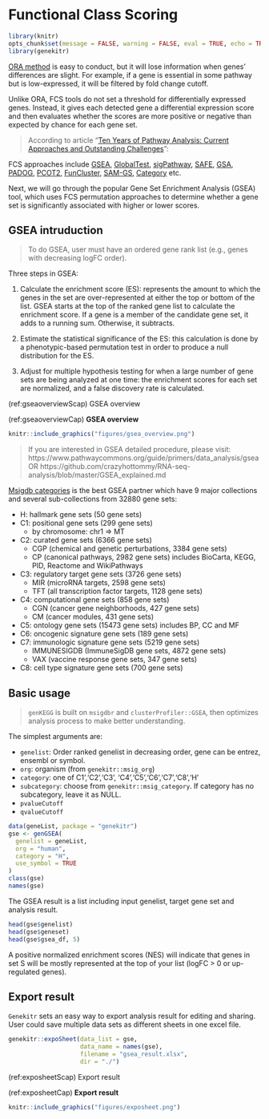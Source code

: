 # Functional Class Scoring {#functional-class-scoring-1}

```r
library(knitr)
opts_chunk$set(message = FALSE, warning = FALSE, eval = TRUE, echo = TRUE, cache = TRUE)
library(genekitr)
```

[ORA method](#ora-go-analysis) is easy to conduct, but it will lose information when genes' differences are slight. For example, if a gene is essential in some pathway but is low-expressed, it will be filtered by fold change cutoff.

Unlike ORA, FCS tools do not set a threshold for differentially expressed genes. Instead, it gives each detected gene a differential expression score and then evaluates whether the scores are more positive or negative than expected by chance for each gene set.

> According to article "[Ten Years of Pathway Analysis: Current Approaches and Outstanding Challenges](https://www.ncbi.nlm.nih.gov/pmc/articles/PMC3285573/)":

FCS approaches include [GSEA](https://www.gsea-msigdb.org/), [GlobalTest](https://www.ncbi.nlm.nih.gov/pmc/articles/PMC2712740/), [sigPathway](https://pubmed.ncbi.nlm.nih.gov/16174746), [SAFE](https://pubmed.ncbi.nlm.nih.gov/15647293), [GSA](https://scholar.google.com/scholar_lookup?journal=Ann+Appl+Stat&title=On+testing+the+significance+of+sets+of+genes&author=B+Efron&author=R+Tibshirani&volume=1&publication_year=2007&pages=107-129&), [PADOG](https://pubmed.ncbi.nlm.nih.gov/22713124), [PCOT2](https://pubmed.ncbi.nlm.nih.gov/16877751), [FunCluster](https://pubmed.ncbi.nlm.nih.gov/17007070), [SAM-GS](https://pubmed.ncbi.nlm.nih.gov/17612399), [Category](https://pubmed.ncbi.nlm.nih.gov/17127676) etc.

Next, we will go through the popular Gene Set Enrichment Analysis (GSEA) tool, which uses FCS permutation approaches to determine whether a gene set is significantly associated with higher or lower scores.

## GSEA intruduction {#gsea-introduction}

> To do GSEA, user must have an ordered gene rank list (e.g., genes with decreasing logFC order).

Three steps in GSEA:

1. Calculate the enrichment score (ES): represents the amount to which the genes in the set are over-represented at either the top or bottom of the list. GSEA starts at the top of the ranked gene list to calculate the enrichment score. If a gene is a member of the candidate gene set, it adds to a running sum. Otherwise, it subtracts.

2. Estimate the statistical significance of the ES: this calculation is done by a phenotypic-based permutation test in order to produce a null distribution for the ES.

3. Adjust for multiple hypothesis testing for when a large number of gene sets are being analyzed at one time: the enrichment scores for each set are normalized, and a false discovery rate is calculated.

(ref:gseaoverviewScap) GSEA overview

(ref:gseaoverviewCap) **GSEA overview**

```r
knitr::include_graphics("figures/gsea_overview.png")
```

> If you are interested in GSEA detailed procedure, please visit: https://www.pathwaycommons.org/guide/primers/data_analysis/gsea OR https://github.com/crazyhottommy/RNA-seq-analysis/blob/master/GSEA_explained.md

[Msigdb categories](http://www.gsea-msigdb.org/gsea/msigdb/collections.jsp) is the best GSEA partner which have 9 major collections and several sub-collections from 32880 gene sets: 

+ H: hallmark gene sets (50 gene sets)
+ C1: positional gene sets (299 gene sets)
  - by chromosome: chr1 => MT
+ C2: curated gene sets (6366 gene sets)
  - CGP (chemical and genetic perturbations, 3384 gene sets)
  - CP (canonical pathways, 2982 gene sets) includes BioCarta, KEGG, PID, Reactome and WikiPathways
+ C3: regulatory target gene sets (3726 gene sets)
  - MIR (microRNA targets, 2598 gene sets)
  - TFT (all transcription factor targets, 1128 gene sets)
+ C4: computational gene sets (858 gene sets)
  - CGN (cancer gene neighborhoods, 427 gene sets)
  - CM (cancer modules, 431 gene sets)
+ C5: ontology gene sets (15473 gene sets) includes BP, CC and MF
+ C6: oncogenic signature gene sets (189 gene sets)
+ C7: immunologic signature gene sets (5219 gene sets)
  - IMMUNESIGDB (ImmuneSigDB gene sets, 4872 gene sets)
  - VAX (vaccine response gene sets, 347 gene sets)
+ C8: cell type signature gene sets (700 gene sets)


## Basic usage {#gsea-basic-usage}

> `genKEGG` is built on `msigdbr` and `clusterProfiler::GSEA`, then optimizes analysis process to make better understanding. 

The simplest arguments are: 

- `genelist`: Order ranked genelist in decreasing order, gene can be entrez, ensembl or symbol.
- `org`: organism (from `genekitr::msig_org`)
- `category`: one of C1','C2','C3', 'C4','C5','C6','C7','C8','H'
- `subcategory`: choose from `genekitr::msig_category`. If category has no subcategory, leave it as NULL.
- `pvalueCutoff`
- `qvalueCutoff`

```r
data(geneList, package = "genekitr")
gse <- genGSEA(
  genelist = geneList,
  org = "human",
  category = "H",
  use_symbol = TRUE
)
class(gse)
names(gse)
```

The GSEA result is a list including input genelist, target gene set and analysis result.

```r
head(gse$genelist)
head(gse$geneset)
head(gse$gsea_df, 5)
```

A positive normalized enrichment scores (NES) will indicate that genes in set S will be mostly represented at the top of your list (logFC > 0 or up-regulated genes). 

## Export result

`Genekitr` sets an easy way to export analysis result for editing and sharing. User could save multiple data sets as different sheets in one excel file.

```r
genekitr::expoSheet(data_list = gse,
                    data_name = names(gse),
                    filename = "gsea_result.xlsx",
                    dir = "./")
```

(ref:exposheetScap) Export result

(ref:exposheetCap) **Export result**

```r
knitr::include_graphics("figures/exposheet.png")
```

